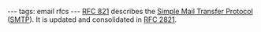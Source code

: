 ---
tags: email rfcs
---
[[RFC 821]] describes the [[Simple Mail Transfer Protocol]] ([[SMTP]]). It is updated and consolidated in [[RFC 2821]].
